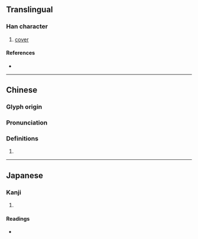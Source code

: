 {{character info/new}}
==Translingual==

===Han character===
{{Han char|rn=50|rad=巾|as=12|sn=15|four=48231|canj=LBOTF|ids=⿰巾無}}

# [[cover]]

====References====
* {{Han ref|kx=0336.220|dkj=09081|dj=0643.210|hdz=10754.060|uh=5E60|ud=24160|bh=E570|bd=58736}}

----

==Chinese==
{{zh-forms}}

===Glyph origin===
{{Han etym}}

===Pronunciation===
{{zh-pron
|m=hū
|c=fu1
|mc=y
|oc=y
|cat=
}}

===Definitions===
{{zh-hanzi}}

# {{rfdef|lang=zh}}

----

==Japanese==

===Kanji===
{{ja-kanji|grade=|rs=巾12}}

# {{defn|lang=ja|sort=巾12}}

====Readings====
* {{ja-readings|on=こ,く,ぶ,む|kun=おほひ,おほふ}}